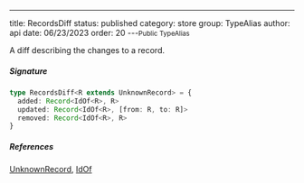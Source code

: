 ---
title: RecordsDiff
status: published
category: store
group: TypeAlias
author: api
date: 06/23/2023
order: 20
---<Small>Public TypeAlias</Small>

A diff describing the changes to a record.


##### Signature


```ts
type RecordsDiff<R extends UnknownRecord> = {
  added: Record<IdOf<R>, R>
  updated: Record<IdOf<R>, [from: R, to: R]>
  removed: Record<IdOf<R>, R>
}
```

##### References

[UnknownRecord](/gen/store/UnknownRecord-type), [IdOf](/gen/store/IdOf-type)

